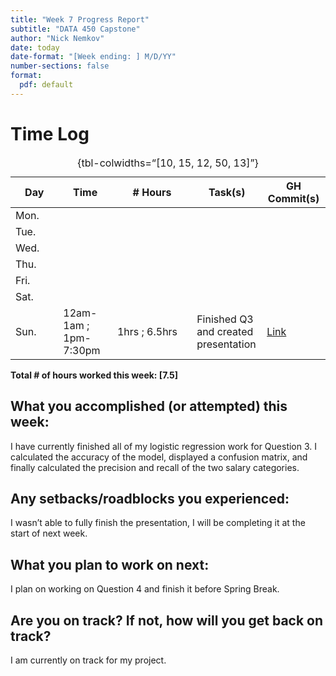 ```yaml
---
title: "Week 7 Progress Report"
subtitle: "DATA 450 Capstone"
author: "Nick Nemkov"
date: today
date-format: "[Week ending: ] M/D/YY"
number-sections: false
format:
  pdf: default
---
```


# Time Log

| Day  | Time  | \# Hours | Task(s) | GH Commit(s) |
|------|-------|----------|---------|--------|
| Mon.  |  |  |  |  |
| Tue.  |  |  |  |  |
| Wed.  |  |  |  |  |
| Thu.  |  |  |  |  |
| Fri.  |  |  |  |  |
| Sat.  |  |  |  |  |
| Sun.  | 12am-1am ; 1pm-7:30pm | 1hrs ; 6.5hrs | Finished Q3 and created presentation | [Link](https://github.com/NicknNemkov/capstone/commit/2ada7fe788ae4cc4daaff0831eeaa2421ce2a82f)  |

: {tbl-colwidths="[10, 15, 12, 50, 13]"}

**Total \# of hours worked this week: [7.5]**

## What you accomplished (or attempted) this week:

I have currently finished all of my logistic regression work for Question 3. I calculated the accuracy of the model, displayed a confusion matrix, and finally calculated the precision and recall of the two salary categories.

## Any setbacks/roadblocks you experienced:

I wasn't able to fully finish the presentation, I will be completing it at the start of next week.

## What you plan to work on next:

I plan on working on Question 4 and finish it before Spring Break.

## Are you on track? If not, how will you get back on track?

I am currently on track for my project.
